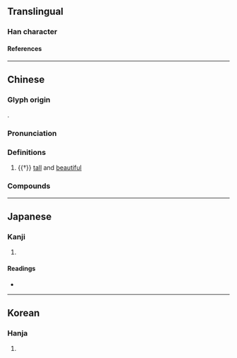 {{character info}}
==Translingual==

===Han character===
{{Han char|rn=38|rad=女|as=07|sn=10|four=41411|canj=VMVM|ids=⿰女巠}}

====References====
{{Han ref|kx=0262.170|dkj=06305|dj=0529.070|hdz=21050.150|uh=5A19}}

----

==Chinese==
{{zh-forms|s=𫰛}}

===Glyph origin===
{{Han etym}}
{{Han compound|女|巠|ls=psc|c1=s|c2=p|t1=woman}}.

===Pronunciation===
{{zh-pron
|m=xíng
|c=jing4
|mc=y
|oc=y
|cat=a
}}

===Definitions===
{{zh-hanzi}}

# {{†}} {{lb|zh|of a girl}} [[tall]] and [[beautiful]]

===Compounds===
{{zh-der|娙娥|娙何}}

----

==Japanese==

===Kanji===
{{ja-kanji|grade=|rs=女07}}

# {{rfdef|ja|sort=女07}}

====Readings====
* {{ja-readings|on=[[ごう]] (gō), [[ぎょう]] (gyō), [[こう]] (kō), [[けい]] (kei)|kun=[[すらりとしてみめよい]] (suraritoshitemimeyoi), [[はしたあめ]] (hashitaame)}}

----

==Korean==

===Hanja===
{{ko-hanja|hangeul=형|rv=hyeong|mr=hyŏng}}

# {{rfdef|ko|sort=女07}}